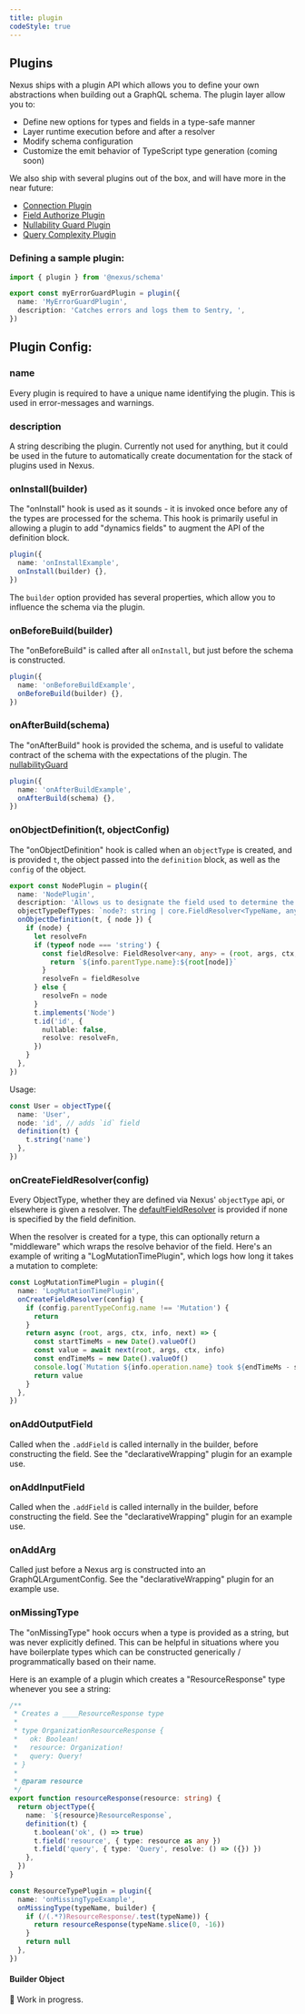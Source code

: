 ```yaml
---
title: plugin
codeStyle: true
---
```


## Plugins

Nexus ships with a plugin API which allows you to define your own abstractions when building out a GraphQL schema. The plugin layer allow you to:

- Define new options for types and fields in a type-safe manner
- Layer runtime execution before and after a resolver
- Modify schema configuration
- Customize the emit behavior of TypeScript type generation (coming soon)

We also ship with several plugins out of the box, and will have more in the near future:

- [Connection Plugin](/plugins/connection)
- [Field Authorize Plugin](/plugins/field-authorize)
- [Nullability Guard Plugin](/plugins/nullability-guard)
- [Query Complexity Plugin](/plugins/query-complexity)

### Defining a sample plugin:

```ts
import { plugin } from '@nexus/schema'

export const myErrorGuardPlugin = plugin({
  name: 'MyErrorGuardPlugin',
  description: 'Catches errors and logs them to Sentry, ',
})
```

## Plugin Config:

### name

Every plugin is required to have a unique name identifying the plugin. This is used in error-messages
and warnings.

### description

A string describing the plugin. Currently not used for anything, but it could be used in the future to
automatically create documentation for the stack of plugins used in Nexus.

### onInstall(builder)

The "onInstall" hook is used as it sounds - it is invoked once before any of the types are processed for the schema. This hook is primarily useful in allowing a plugin to add "dynamics fields" to augment the API of the definition block.

```ts
plugin({
  name: 'onInstallExample',
  onInstall(builder) {},
})
```

The `builder` option provided has several properties, which allow you to influence the schema via the plugin.

### onBeforeBuild(builder)

The "onBeforeBuild" is called after all `onInstall`, but just before the schema is constructed.

```ts
plugin({
  name: 'onBeforeBuildExample',
  onBeforeBuild(builder) {},
})
```

### onAfterBuild(schema)

The "onAfterBuild" hook is provided the schema, and is useful to validate contract of the schema
with the expectations of the plugin. The [nullabilityGuard](/plugins/nullability-guard)

```ts
plugin({
  name: 'onAfterBuildExample',
  onAfterBuild(schema) {},
})
```

### onObjectDefinition(t, objectConfig)

The "onObjectDefinition" hook is called when an `objectType` is created, and is provided `t`, the object
passed into the `definition` block, as well as the `config` of the object.

```ts
export const NodePlugin = plugin({
  name: 'NodePlugin',
  description: 'Allows us to designate the field used to determine the "node" interface',
  objectTypeDefTypes: `node?: string | core.FieldResolver<TypeName, any>`,
  onObjectDefinition(t, { node }) {
    if (node) {
      let resolveFn
      if (typeof node === 'string') {
        const fieldResolve: FieldResolver<any, any> = (root, args, ctx, info) => {
          return `${info.parentType.name}:${root[node]}`
        }
        resolveFn = fieldResolve
      } else {
        resolveFn = node
      }
      t.implements('Node')
      t.id('id', {
        nullable: false,
        resolve: resolveFn,
      })
    }
  },
})
```

Usage:

```ts
const User = objectType({
  name: 'User',
  node: 'id', // adds `id` field
  definition(t) {
    t.string('name')
  },
})
```

### onCreateFieldResolver(config)

Every ObjectType, whether they are defined via Nexus' `objectType` api, or elsewhere is given a resolver.
The [defaultFieldResolver](https://github.com/graphql/graphql-js/blob/82a0c336de05b4ab0d24d5557b56135c828fe888/src/execution/execute.js#L1179-L1197) is provided if none is specified by the field definition.

When the resolver is created for a type, this can optionally return a "middleware" which wraps the resolve behavior of the field. Here's an example of writing a "LogMutationTimePlugin", which logs how long it takes a mutation to complete:

```ts
const LogMutationTimePlugin = plugin({
  name: 'LogMutationTimePlugin',
  onCreateFieldResolver(config) {
    if (config.parentTypeConfig.name !== 'Mutation') {
      return
    }
    return async (root, args, ctx, info, next) => {
      const startTimeMs = new Date().valueOf()
      const value = await next(root, args, ctx, info)
      const endTimeMs = new Date().valueOf()
      console.log(`Mutation ${info.operation.name} took ${endTimeMs - startTimeMs} ms`)
      return value
    }
  },
})
```

### onAddOutputField

Called when the `.addField` is called internally in the builder, before constructing the field.
See the "declarativeWrapping" plugin for an example use.

### onAddInputField

Called when the `.addField` is called internally in the builder, before constructing the field.
See the "declarativeWrapping" plugin for an example use.

### onAddArg

Called just before a Nexus arg is constructed into an GraphQLArgumentConfig.
See the "declarativeWrapping" plugin for an example use.

### onMissingType

The "onMissingType" hook occurs when a type is provided as a string, but was never explicitly defined.
This can be helpful in situations where you have boilerplate types which can be constructed
generically / programmatically based on their name.

Here is an example of a plugin which creates a "ResourceResponse" type whenever you see a string:

```ts
/**
 * Creates a ____ResourceResponse type
 *
 * type OrganizationResourceResponse {
 *   ok: Boolean!
 *   resource: Organization!
 *   query: Query!
 * }
 *
 * @param resource
 */
export function resourceResponse(resource: string) {
  return objectType({
    name: `${resource}ResourceResponse`,
    definition(t) {
      t.boolean('ok', () => true)
      t.field('resource', { type: resource as any })
      t.field('query', { type: 'Query', resolve: () => ({}) })
    },
  })
}

const ResourceTypePlugin = plugin({
  name: 'onMissingTypeExample',
  onMissingType(typeName, builder) {
    if (/(.*?)ResourceResponse/.test(typeName)) {
      return resourceResponse(typeName.slice(0, -16))
    }
    return null
  },
})
```

#### Builder Object

🚧 Work in progress.
